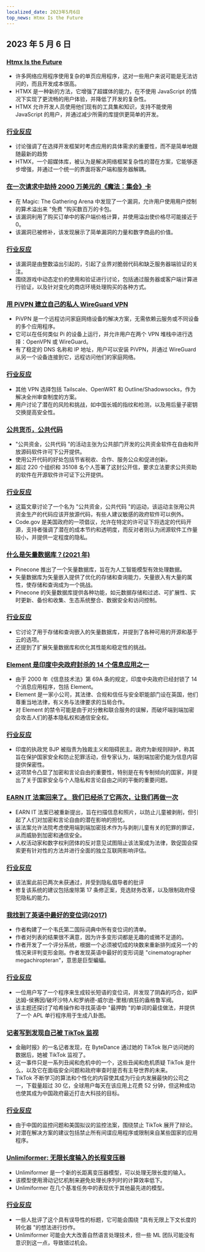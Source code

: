 ```yaml
---
localized_date: 2023年5月6日
top_news: Htmx Is the Future
---
```


## 2023 年 5 月 6 日

### [Htmx Is the Future](https://quii.dev/HTMX_is_the_Future)

- 许多网络应用程序使用复杂的单页应用程序，这对一些用户来说可能是无法访问的，而且开发成本很高。
- HTMX 是一种新的方法，它增强了超媒体的能力，在不使用 JavaScript 的情况下实现了更流畅的用户体验，并降低了开发的复杂性。
- HTMX 允许开发人员使用他们现有的工具集和知识，支持不能使用 JavaScript 的用户，并通过减少所需的库提供更简单的开发。

### [行业反应](http://news.ycombinator.com/item?id=35829733)

- 讨论强调了在选择开发框架时考虑应用的具体需求的重要性，而不是简单地跟随最新的趋势
- HTMX，一个超媒体库，被认为是解决网络框架复杂性的潜在方案，它能够逐步增强，并通过一个统一的界面将客户端和服务器解耦。

### [在一次请求中劫持 2000 万美元的《魔法：集会》卡](https://www.mayer.cool/writings/Heisting-20-Million-in-Magic-Cards/)

- 在 Magic: The Gathering Arena 中发现了一个漏洞，允许用户使用用户控制的算术溢出来 "免费 "购买数百万的卡包。
- 该漏洞利用了购买订单中的客户端价格计算，并使用溢出使价格尽可能接近于 0。
- 该漏洞已被修补，该发现展示了简单漏洞的力量和数字商品的价值。

### [行业反应](http://news.ycombinator.com/item?id=35824115)

- 该漏洞是由整数溢出引起的，引起了业界对脆弱代码和缺乏服务器端验证的关注。
- 围绕游戏中动态定价的使用和验证进行讨论，包括通过服务器或客户端计算进行验证，以及针对变化的商店环境处理购买的各种方式。

### [用 PiVPN 建立自己的私人 WireGuard VPN](https://www.jeffgeerling.com/blog/2023/build-your-own-private-wireguard-vpn-pivpn)

- PiVPN 是一个远程访问家庭网络设备的解决方案，无需依赖云服务或不同设备的多个应用程序。
- 它可以在任何类似 Pi 的设备上运行，并允许用户在两个 VPN 堆栈中进行选择：OpenVPN 或 WireGuard。
- 有了稳定的 DNS 名称和 IP 地址，用户可以安装 PiVPN，并通过 WireGuard 从另一个设备连接到它，远程访问他们的家庭网络。

### [行业反应](http://news.ycombinator.com/item?id=35828046)

- 其他 VPN 选择包括 Tailscale、OpenWRT 和 Outline/Shadowsocks，作为解决全州审查制度的方案。
- 用户讨论了潜在的风险和挑战，如中国长城的指纹和检测，以及用后量子密钥交换提高安全性。

### [公共货币，公共代码](https://publiccode.eu/en/)

- "公共资金，公共代码 "的活动主张为公共部门开发的公共资金软件在自由和开放源码软件许可下公开提供。
- 使用公开代码的好处包括节省税收、合作、服务公众和促进创新。
- 超过 220 个组织和 35108 名个人签署了这封公开信，要求立法要求公共资助的软件在开源软件许可证下公开提供。

### [行业反应](http://news.ycombinator.com/item?id=35824320)

- 这篇文章讨论了一个名为 "公共资金，公共代码 "的运动，该运动主张用公共资金生产的代码应该开放源代码，有些人建议敏感的政府软件可以例外。
- Code.gov 是美国政府的一项倡议，允许在特定的许可证下将选定的代码开源，支持者强调了潜在的成本节约和透明度，而反对者则认为闭源软件工作量较小，并提供一定程度的隐私。

### [什么是矢量数据库？(2021 年)](https://www.pinecone.io/learn/vector-database/)

- Pinecone 推出了一个矢量数据库，旨在为人工智能模型有效处理数据。
- 矢量数据库为矢量嵌入提供了优化的存储和查询能力，矢量嵌入有大量的属性，使存储和查询成为一个挑战。
- Pinecone 的矢量数据库提供各种功能，如元数据存储和过滤、可扩展性、实时更新、备份和收集、生态系统整合、数据安全和访问控制。

### [行业反应](http://news.ycombinator.com/item?id=35826929)

- 它讨论了用于存储和查询嵌入的矢量数据库，并提到了各种可用的开源和基于云的选项。
- 还提到了扩展矢量数据库和优化其性能和稳定性的挑战。

### [Element 是印度中央政府封杀的 14 个信息应用之一](https://element.io/blog/india-bans-flagship-client-for-the-matrix-network/)

- 由于 2000 年《信息技术法》第 69A 条的规定，印度中央政府已经封锁了 14 个消息应用程序，包括 Element。
- Element 是一家小公司，其法律、合规和信任与安全职能部门设在英国，他们尊重当地法律，有义务与法律要求的当局合作。
- 对 Element 的禁令可能是由于对分散和联合服务的误解，而破坏端到端加密会攻击人们的基本隐私权和通信安全权。

### [行业反应](http://news.ycombinator.com/item?id=35826946)

- 印度的执政党 BJP 被指责为独裁主义和阻碍民主。政府为新规则辩护，称其旨在保护国家安全和防止犯罪活动，但专家认为，端到端加密仍能为信息内容提供保密性。
- 这项禁令凸显了加密和言论自由的重要性，特别是在有专制倾向的国家，并提出了关于国家安全与个人隐私和言论自由之间的平衡的重要问题。

### [EARN IT 法案回来了。 我们已经杀了它两次，让我们再做一次](https://tutanota.com/blog/posts/earn-it-barr-encryption)

- EARN IT 法案已被重新提出，旨在扫描信息和照片，以防止儿童被剥削，但引起了人们对加密和言论自由的潜在影响的担忧。
- 该法案允许法院考虑使用端到端加密技术作为与剥削儿童有关的犯罪的罪证，从而威胁到加密和通信安全。
- 人权活动家和数字权利团体的反对意见试图阻止该法案成为法律，敦促国会探索更有针对性的方法并进行全面的独立互联网影响评估。

### [行业反应](http://news.ycombinator.com/item?id=35826088)

- 该法案此前已两次未获通过，并受到隐私倡导者的批评
- 修复该系统的建议包括废除第 17 条修正案，竞选财务改革，以及限制政府侵犯隐私的能力。

### [我找到了英语中最好的变位词(2017)](https://blog.plover.com/lang/anagram-scoring.html)

- 作者构建了一个韦氏第二国际词典中所有变位词的清单。
- 作者对列表的结果很不满意，因为许多变形词都是无趣的或微不足道的。
- 作者开发了一个评分系统，根据一个必须被切成的块数来重新排列成另一个的情况来评判变形金刚。作者发现英语中最好的变形词是 "cinematographer megachiropteran"，意思是巨型蝙蝠。

### [行业反应](http://news.ycombinator.com/item?id=35824173)

- 一位用户写了一个程序来生成较长短语的变位词，并发现了阴森的巧合，如萨达姆-侯赛因/破坏沙特人和罗纳德-威尔逊-里根/疯狂的盎格鲁军阀。
- 该主题还探讨了哈希操作和寻找英语中 "最押韵 "的单词的最佳做法，并提供了一个 APL 单行程序用于生成八卦图。

### [记者写到发现自己被 TikTok 监视](https://arstechnica.com/tech-policy/2023/05/tiktok-spied-on-me-why/)

- 金融时报》的一名记者发现，在 ByteDance 通过她的 TikTok 账户访问她的数据后，她被 TikTok 监视了。
- 这一事件只是一系列丑闻和危机中的一个，这些丑闻和危机质疑 TikTok 是什么，以及它在面临安全问题和政府审查时是否有主导世界的未来。
- TikTok 不断学习的算法和个性化的内容使其成为行业内发展最快的公司之一，下载量超过 30 亿，全球用户每天在该应用上花费 52 分钟，但这种成功也使其成为中国政府最近打击大科技的目标。

### [行业反应](http://news.ycombinator.com/item?id=35829294)

- 由于中国的监控问题和美国拟议的监控法案，围绕禁止 TikTok 展开了辩论。
- 对潜在解决方案的建议包括禁止所有间谍应用程序或限制来自某些国家的应用程序。

### [Unlimiformer: 无限长度输入的长程变压器](https://arxiv.org/abs/2305.01625)

- Unlimiformer 是一个新的长距离变压器模型，可以处理无限长度的输入。
- 该模型使用滑动记忆机制来避免处理长序列时的计算效率低下。
- Unlimiformer 在几个基准任务中的表现优于其他最先进的模型。

### [行业反应](http://news.ycombinator.com/item?id=35832802)

- 一些人批评了这个具有误导性的标题，它可能会围绕 "具有无限上下文长度的转化器 "的想法进行炒作。
- Unlimiformer 可能会大大改善自然语言处理技术，但一些 ML 团队可能没有意识到这一点，导致错过机会。

